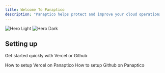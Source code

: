 ```yaml
---
title: Welcome To Panaptico
description: "Panaptico helps protect and improve your cloud operations on infrastructure and services."
---
```


<img
  className="block dark:hidden"
  src="/images/logo.png"
  alt="Hero Light"
/>
<img
  className="hidden dark:block"
  src="/images/hero-dark.svg"
  alt="Hero Dark"
/>

## Setting up

Get started quickly with Vercel or Github

<CardGroup cols={2}>
  <Card
    title="Vercel Starter Kit"
    icon="pen-to-square"
    href="https://mintlify.com/docs/quickstart"
  >
    How to setup Vercel on Panaptico
  </Card>
  <Card
    title="Github"
    icon="image"
    href="https://mintlify.com/docs/development"
  >
    How to setup Github on Panaptico
  </Card>
</CardGroup>

